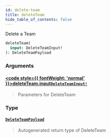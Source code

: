 ```yaml
---
id: delete-team
title: deleteTeam
hide_table_of_contents: false
---
```








Delete a Team

```graphql
deleteTeam(
  input: DeleteTeamInput!
): DeleteTeamPayload
```


### Arguments

#### [<code style={{ fontWeight: 'normal' }}>deleteTeam.<b>input</b></code>](#)<Bullet />[`DeleteTeamInput!`](/api/graphql/documentation/inputs/delete-team-input) <Badge class="secondary" text="non-null"/> <Badge class="secondary" text="input"/>
> Parameters for DeleteTeam
> 

### Type

#### [`DeleteTeamPayload`](/api/graphql/documentation/objects/delete-team-payload) <Badge class="secondary" text="object"/>
> Autogenerated return type of DeleteTeam
> 





